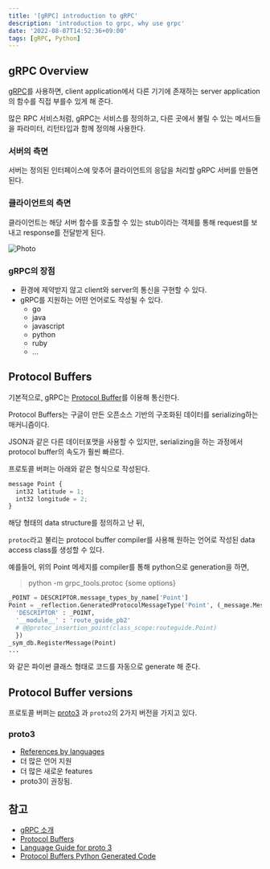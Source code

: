 ```yaml
---
title: '[gRPC] introduction to gRPC'
description: 'introduction to grpc, why use grpc'
date: '2022-08-07T14:52:36+09:00'
tags: [gRPC, Python]
---
```


## gRPC Overview

[gRPC](https://grpc.io/docs/what-is-grpc/introduction/)를 사용하면, client application에서 다른 기기에 존재하는 server application의 함수를 직접 부를수 있게 해 준다.

많은 RPC 서비스처럼, gRPC는 서비스를 정의하고, 다른 곳에서 불릴 수 있는 메서드들을 파라미터, 리턴타입과 함께 정의해 사용한다.

### 서버의 측면

서버는 정의된 인터페이스에 맞추어 클라이언트의 응답을 처리할 gRPC 서버를 만들면 된다.

### 클라이언트의 측면

클라이언트는 해당 서버 함수를 호출할 수 있는 stub이라는 객체를 통해 request를 보내고 response를 전달받게 된다.


<Image
  src='https://seongwoon-blog.s3.ap-northeast-2.amazonaws.com/images/8_7_grpc_overview.png'
  alt="Photo"
  width={400}
  height={250}
  priority
  className="next-image"
/>


### gRPC의 장점
- 환경에 제약받지 않고 client와 server의 통신을 구현할 수 있다.
- gRPC를 지원하는 어떤 언어로도 작성될 수 있다.
    - go
    - java
    - javascript
    - python
    - ruby
    - ...

## Protocol Buffers


기본적으로, gRPC는 [Protocol Buffer](https://developers.google.com/protocol-buffers/docs/overview)를 이용해 통신한다.

Protocol Buffers는 구글이 만든 오픈소스 기반의 구조화된 데이터를 serializing하는 매커니즘이다.

JSON과 같은 다른 데이터포맷을 사용할 수 있지만, serializing을 하는 과정에서 protocol buffer의 속도가 훨씬 빠르다.

프로토콜 버퍼는 아래와 같은 형식으로 작성된다.

```python
message Point {
  int32 latitude = 1;
  int32 longitude = 2;
}
```

해당 형태의 data structure를 정의하고 난 뒤,

`protoc`라고 불리는 protocol buffer compiler를 사용해 원하는 언어로 작성된 data access class를 생성할 수 있다.

예를들어, 위의 Point 메세지를 compiler를 통해 python으로 generation을 하면,

> python -m grpc_tools.protoc {some options}

```python
_POINT = DESCRIPTOR.message_types_by_name['Point']
Point = _reflection.GeneratedProtocolMessageType('Point', (_message.Message,), {
  'DESCRIPTOR' : _POINT,
  '__module__' : 'route_guide_pb2'
  # @@protoc_insertion_point(class_scope:routeguide.Point)
  })
_sym_db.RegisterMessage(Point)
...
```
와 같은 파이썬 클래스 형태로 코드를 자동으로 generate 해 준다.

## Protocol Buffer versions

프로토콜 버퍼는 [proto3](https://developers.google.com/protocol-buffers/docs/proto3) 과 `proto2`의 2가지 버전을 가지고 있다.

### proto3
- [References by languages](https://developers.google.com/protocol-buffers/docs/reference/overview)
- 더 많은 언어 지원
- 더 많은 새로운 features
- proto3이 권장됨.

## 참고
- [gRPC 소개](https://grpc.io/docs/what-is-grpc/introduction/)
- [Protocol Buffers](https://developers.google.com/protocol-buffers/docs/overview)
- [Language Guide for proto 3](https://developers.google.com/protocol-buffers/docs/proto3)
- [Protocol Buffers Python Generated Code](https://developers.google.com/protocol-buffers/docs/reference/python-generated)
